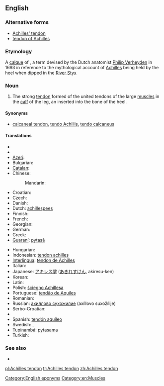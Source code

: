 ==English==

===Alternative forms===
* [[Achilles' tendon]]
* [[tendon of Achilles]]

===Etymology===
A [[calque]] of {{etyl|NL.}} {{term|Achillis tendo|lang=la}}, a term devised by the Dutch anatomist [[w:Philip Verheyden|Philip Verheyden]] in 1693 in reference to the mythological account of [[Achilles]] being held by the heel when dipped in the [[w:Styx|River Styx]]

===Noun===
{{en-noun|sg=[[Achilles]] [[tendon]]}}

# {{anatomy}} The strong [[tendon]] formed of the united tendons of the large [[muscle]]s in the [[calf]] of the leg, an inserted into the bone of the heel.

====Synonyms====
* {{sense|anatomy}} [[calcaneal tendon]], [[tendo Achillis]], [[tendo calcaneus]]

====Translations====
{{trans-top|strong tendon in the calf of the leg}}
* {{trreq|sq}}
* {{trreq|hy}}
* [[Azeri]]: {{t-|az|Axilles vətəri}}
* Bulgarian: {{t-|bg|ахилесово сухожилие|n|tr=axilesovo suxožilie}}
* [[Catalan]]: {{t-|ca|tendó d'Aquil·les}}
* Chinese:
*: Mandarin: {{t|zh|跟腱|tr=gēnjiàn|sc=Hani}}
* Croatian: {{t-|hr|Ahilova tetiva|f}}
* Czech: {{t-|cs|Achillova šlacha|f}}
* Danish: {{t-|da|akillessene|c}}
* Dutch: [[achillespees]] {{f}}
* Finnish: {{t-|fi|akillesjänne}}
* French: {{t+|fr|tendon d’Achille|m}}
* Georgian: {{t-|ka|აქილევსის მყესი|tr=ak'ilevsis mqesi|sc=Geor|xs=Georgian}}
* German: {{t+|de|Achillessehne|f}}
* Greek: {{t-|el|Αχίλλειος τένοντας|tr=Achílleios ténontas}}
* [[Guaraní]]: [[pytasã]]
{{trans-mid}}
* Hungarian: {{t-|hu|Achilles-ín}}
* Indonesian: [[tendon achilles]]
* [[Interlingua]]: [[tendon de Achilles]]
* Italian: {{t+|it|tendine di Achille|m}}
* Japanese: [[アキレス腱]] ([[あきれすけん]], akiresu-ken)
* Korean: {{t+|ko|아킬레스건|tr=akilleseugeon}}
* Latin: {{t-|la|tendo calcaneus|m}}
* Polish: [[ścięgno Achillesa]] {{n}}
* Portuguese: [[tendão de Aquiles]] {{m}}
* Romanian: {{t-|ro|tendonul lui Ahile|n}}
* Russian: [[ахиллово сухожилие]] (axíllovo suxožílije) {{n}}
* Serbo-Croatian: {{t|sh|Ахилова тетива|f|tr=Ahilova tetiva|sc=Cyrl}}
* {{trreq|sk}}
* Spanish: [[tendón aquíleo]] {{m}}
* Swedish: {{t+|sv|hälsena|c}}, {{t+|sv|akillessena}}
* [[Tupinambá]]: [[pytasama]]
* Turkish: {{t-|tr|Aşil tendonu}}
{{trans-bottom}}

===See also===
* {{pedia}}

[[Category:English eponyms]]
[[Category:en:Muscles]]

[[pl:Achilles tendon]]
[[tr:Achilles tendon]]
[[zh:Achilles tendon]]
